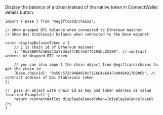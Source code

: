 
Display the balance of a token instead of the native token in ConnectWallet details button.

```tsx
import { Base } from "@egiftcard/chains";

// show Wrapped BTC balance when connected to Ethereum mainnet
// Show Dai Stablecoin balance when connected to the Base mainnet

const displayBalanceToken = {
	// 1 is chain id of Ethereum mainnet
	1: "0x2260FAC5E5542a773Aa44fBCfeDf7C193bc2C599", // contract address of Wrapped BTC token

	// you can also import the chain object from @egiftcard/chains to get the chain id
	[Base.chainId]: "0x50c5725949A6F0c72E6C4a641F24049A917DB0Cb", // contract address of Dai Stablecoin token
};

//  pass an object with chain id as key and token address as value
function Example() {
	return <ConnectWallet displayBalanceToken={displayBalanceToken} />;
}
```

<div className="flex justify-center border rounded-lg overflow-hidden">
	<DocImage src={balanceTokenImage} />
</div>
